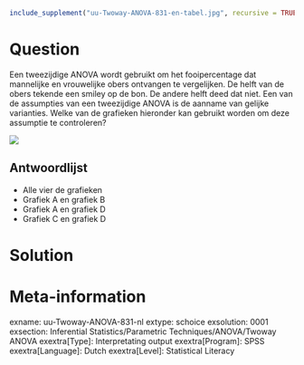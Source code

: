 ```r
include_supplement("uu-Twoway-ANOVA-831-en-tabel.jpg", recursive = TRUE)
```

Question
========
Een tweezijdige ANOVA wordt gebruikt om het fooipercentage dat mannelijke en vrouwelijke obers ontvangen te vergelijken. De helft van de obers tekende een smiley op de bon. De andere helft deed dat niet. Een van de assumpties van een tweezijdige ANOVA is de aanname van gelijke varianties. Welke van de grafieken hieronder kan gebruikt worden om deze assumptie te controleren? 

![](uu-Twoway-ANOVA-831-en-tabel.jpg)
  
Antwoordlijst
----------
* Alle vier de grafieken
* Grafiek A en grafiek B
* Grafiek A en grafiek D
* Grafiek C en grafiek D 

Solution
========

Meta-information
================
exname: uu-Twoway-ANOVA-831-nl
extype: schoice
exsolution: 0001
exsection: Inferential Statistics/Parametric Techniques/ANOVA/Twoway ANOVA
exextra[Type]: Interpretating output
exextra[Program]: SPSS
exextra[Language]: Dutch
exextra[Level]: Statistical Literacy
